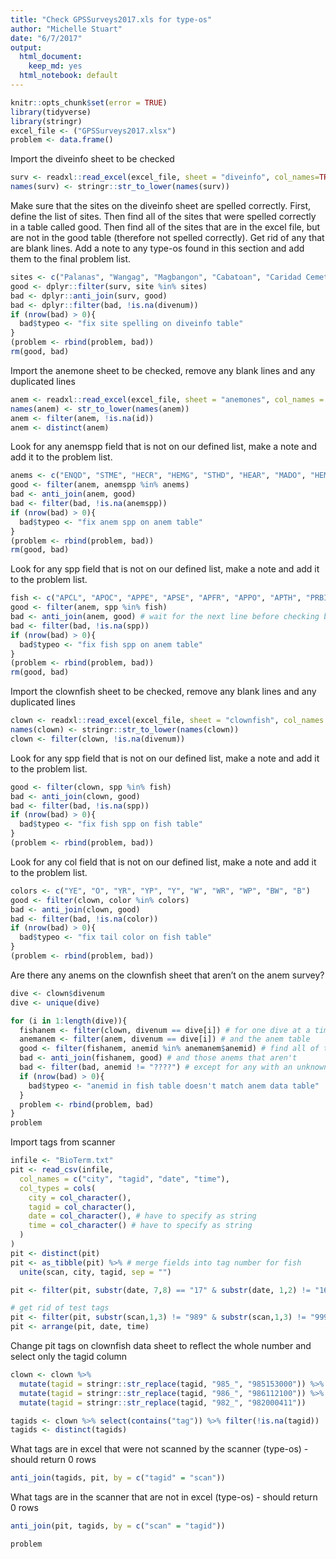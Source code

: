 ```yaml
---
title: "Check GPSSurveys2017.xls for type-os"
author: "Michelle Stuart"
date: "6/7/2017"
output:
  html_document:
    keep_md: yes
  html_notebook: default
---
```


```r
knitr::opts_chunk$set(error = TRUE)
library(tidyverse)
library(stringr)
excel_file <- ("GPSSurveys2017.xlsx")
problem <- data.frame()
```
Import the diveinfo sheet to be checked
```r
surv <- readxl::read_excel(excel_file, sheet = "diveinfo", col_names=TRUE)
names(surv) <- stringr::str_to_lower(names(surv))
```

Make sure that the sites on the diveinfo sheet are spelled correctly.  First, define the list of sites. Then find all of the sites that were spelled correctly in a table called good. Then find all of the sites that are in the excel file, but are not in the good table (therefore not spelled correctly).  Get rid of any that are blank lines. Add a note to any type-os found in this section and add them to the final problem list.

```r
sites <- c("Palanas", "Wangag", "Magbangon", "Cabatoan", "Caridad Cemetery", "Caridad Proper", "Hicgop South", "Sitio Tugas", "Elementary School", "Sitio Lonas", "San Agustin", "Poroc San Flower", "Poroc Rose", "Visca", "Gabas", "Tamakin Dacot", "Haina", "Sitio Baybayon")
good <- dplyr::filter(surv, site %in% sites)
bad <- dplyr::anti_join(surv, good)
bad <- dplyr::filter(bad, !is.na(divenum))
if (nrow(bad) > 0){
  bad$typeo <- "fix site spelling on diveinfo table"
}
(problem <- rbind(problem, bad))
rm(good, bad)
```
Import the anemone sheet to be checked, remove any blank lines and any duplicated lines

```r
anem <- readxl::read_excel(excel_file, sheet = "anemones", col_names = TRUE, na = "")
names(anem) <- str_to_lower(names(anem))
anem <- filter(anem, !is.na(id))
anem <- distinct(anem)
```

Look for any anemspp field that is not on our defined list, make a note and add it to the problem list.
```r
anems <- c("ENQD", "STME", "HECR", "HEMG", "STHD", "HEAR", "MADO", "HEMA", "STGI", "????", "EMPT")
good <- filter(anem, anemspp %in% anems)
bad <- anti_join(anem, good)
bad <- filter(bad, !is.na(anemspp))
if (nrow(bad) > 0){
  bad$typeo <- "fix anem spp on anem table"
}
(problem <- rbind(problem, bad))
rm(good, bad)
```
Look for any spp field that is not on our defined list, make a note and add it to the problem list.
```r
fish <- c("APCL", "APOC", "APPE", "APSE", "APFR", "APPO", "APTH", "PRBI", "NA")
good <- filter(anem, spp %in% fish)
bad <- anti_join(anem, good) # wait for the next line before checking bad
bad <- filter(bad, !is.na(spp))
if (nrow(bad) > 0){
  bad$typeo <- "fix fish spp on anem table"
}
(problem <- rbind(problem, bad))
rm(good, bad)
```
Import the clownfish sheet to be checked, remove any blank lines and any duplicated lines

```r
clown <- readxl::read_excel(excel_file, sheet = "clownfish", col_names = TRUE, na = "")   
names(clown) <- stringr::str_to_lower(names(clown))
clown <- filter(clown, !is.na(divenum))
```

Look for any spp field that is not on our defined list, make a note and add it to the problem list.
```r
good <- filter(clown, spp %in% fish)
bad <- anti_join(clown, good)
bad <- filter(bad, !is.na(spp))
if (nrow(bad) > 0){
  bad$typeo <- "fix fish spp on fish table"
}
(problem <- rbind(problem, bad))
```
Look for any col field that is not on our defined list, make a note and add it to the problem list.
```r
colors <- c("YE", "O", "YR", "YP", "Y", "W", "WR", "WP", "BW", "B")
good <- filter(clown, color %in% colors)
bad <- anti_join(clown, good)
bad <- filter(bad, !is.na(color))
if (nrow(bad) > 0){
  bad$typeo <- "fix tail color on fish table"
}
(problem <- rbind(problem, bad))
```

Are there any anems on the clownfish sheet that aren't on the anem survey?

```r
dive <- clown$divenum
dive <- unique(dive)

for (i in 1:length(dive)){
  fishanem <- filter(clown, divenum == dive[i]) # for one dive at a time in the fish table
  anemanem <- filter(anem, divenum == dive[i]) # and the anem table
  good <- filter(fishanem, anemid %in% anemanem$anemid) # find all of the anems that are in the anem table
  bad <- anti_join(fishanem, good) # and those anems that aren't
  bad <- filter(bad, anemid != "????") # except for any with an unknown anem 
  if (nrow(bad) > 0){
    bad$typeo <- "anemid in fish table doesn't match anem data table"
  }
  problem <- rbind(problem, bad)
}
problem
```

Import tags from scanner
```r
infile <- "BioTerm.txt" 
pit <- read_csv(infile, 
  col_names = c("city", "tagid", "date", "time"), 
  col_types = cols(
    city = col_character(),
    tagid = col_character(),
    date = col_character(), # have to specify as string  
    time = col_character() # have to specify as string
  )
)
pit <- distinct(pit)
pit <- as_tibble(pit) %>% # merge fields into tag number for fish
  unite(scan, city, tagid, sep = "")

pit <- filter(pit, substr(date, 7,8) == "17" & substr(date, 1,2) != "16") # find only this year

# get rid of test tags
pit <- filter(pit, substr(scan,1,3) != "989" & substr(scan,1,3) != "999")
pit <- arrange(pit, date, time)
```

Change pit tags on clownfish data sheet to reflect the whole number and select only the tagid column
```r
clown <- clown %>% 
  mutate(tagid = stringr::str_replace(tagid, "985_", "985153000")) %>% 
  mutate(tagid = stringr::str_replace(tagid, "986_", "986112100")) %>% 
  mutate(tagid = stringr::str_replace(tagid, "982_", "982000411"))

tagids <- clown %>% select(contains("tag")) %>% filter(!is.na(tagid))
tagids <- distinct(tagids)
```

What tags are in excel that were not scanned by the scanner (type-os) - should return 0 rows
```r
anti_join(tagids, pit, by = c("tagid" = "scan"))
```

What tags are in the scanner that are not in excel (type-os) - should return 0 rows
```r
anti_join(pit, tagids, by = c("scan" = "tagid"))  
```
```r
problem
```




